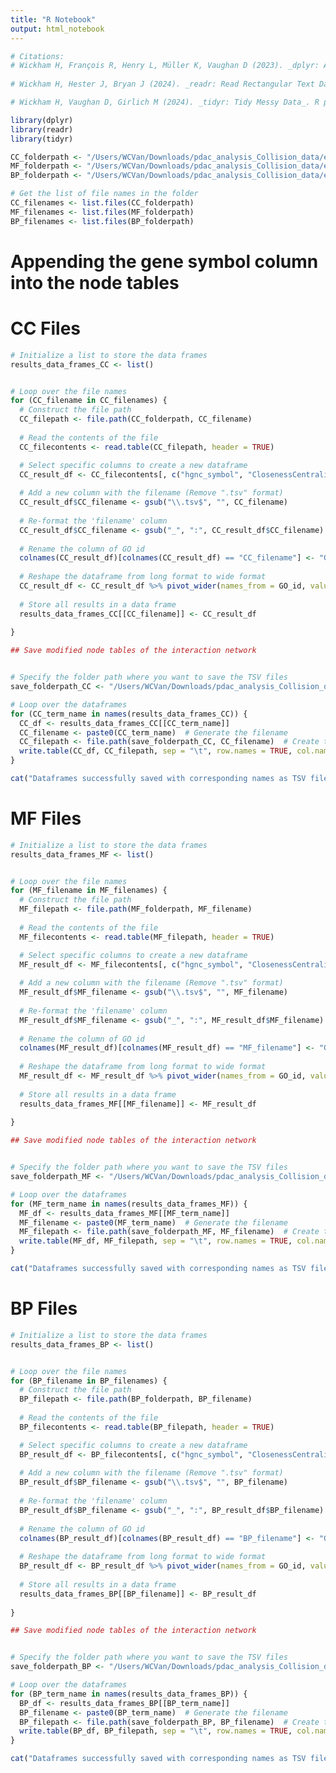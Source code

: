 ---
title: "R Notebook"
output: html_notebook
---

```{r}
# Citations:
# Wickham H, François R, Henry L, Müller K, Vaughan D (2023). _dplyr: A Grammar of Data Manipulation_. R package version 1.1.4, <https://CRAN.R-project.org/package=dplyr>.
  
# Wickham H, Hester J, Bryan J (2024). _readr: Read Rectangular Text Data_. R package version 2.1.5, <https://CRAN.R-project.org/package=readr>.

# Wickham H, Vaughan D, Girlich M (2024). _tidyr: Tidy Messy Data_. R package version 1.3.1, <https://CRAN.R-project.org/package=tidyr>.

library(dplyr)
library(readr)
library(tidyr)

```


```{r}
CC_folderpath <- "/Users/WCVan/Downloads/pdac_analysis_Collision_data/exocrine_results/replace_zeros/exocrine_all_genesetsCC"
MF_folderpath <- "/Users/WCVan/Downloads/pdac_analysis_Collision_data/exocrine_results/replace_zeros/exocrine_all_genesetsMF"
BP_folderpath <- "/Users/WCVan/Downloads/pdac_analysis_Collision_data/exocrine_results/replace_zeros/exocrine_all_genesetsBP"
```


```{r}
# Get the list of file names in the folder
CC_filenames <- list.files(CC_folderpath)
MF_filenames <- list.files(MF_folderpath)
BP_filenames <- list.files(BP_folderpath)
```


# Appending the gene symbol column into the node tables
# CC Files
```{r}
# Initialize a list to store the data frames
results_data_frames_CC <- list()


# Loop over the file names
for (CC_filename in CC_filenames) {
  # Construct the file path
  CC_filepath <- file.path(CC_folderpath, CC_filename)
  
  # Read the contents of the file
  CC_filecontents <- read.table(CC_filepath, header = TRUE)

  # Select specific columns to create a new dataframe
  CC_result_df <- CC_filecontents[, c("hgnc_symbol", "ClosenessCentrality")]
  
  # Add a new column with the filename (Remove ".tsv" format)
  CC_result_df$CC_filename <- gsub("\\.tsv$", "", CC_filename)
  
  # Re-format the 'filename' column
  CC_result_df$CC_filename <- gsub("_", ":", CC_result_df$CC_filename)
  
  # Rename the column of GO id
  colnames(CC_result_df)[colnames(CC_result_df) == "CC_filename"] <- "GO_id"
  
  # Reshape the dataframe from long format to wide format
  CC_result_df <- CC_result_df %>% pivot_wider(names_from = GO_id, values_from = ClosenessCentrality)
  
  # Store all results in a data frame
  results_data_frames_CC[[CC_filename]] <- CC_result_df
  
}

```


```{r}
## Save modified node tables of the interaction network


# Specify the folder path where you want to save the TSV files
save_folderpath_CC <- "/Users/WCVan/Downloads/pdac_analysis_Collision_data/exocrine_results/ClosenessCentrality_tables/exocrine_all_genesetsCC"

# Loop over the dataframes
for (CC_term_name in names(results_data_frames_CC)) {
  CC_df <- results_data_frames_CC[[CC_term_name]]
  CC_filename <- paste0(CC_term_name)  # Generate the filename
  CC_filepath <- file.path(save_folderpath_CC, CC_filename)  # Create the full filepath
  write.table(CC_df, CC_filepath, sep = "\t", row.names = TRUE, col.names = TRUE, quote=FALSE)  # Save as TSV
}

cat("Dataframes successfully saved with corresponding names as TSV files.\n")
```





# MF Files
```{r}
# Initialize a list to store the data frames
results_data_frames_MF <- list()


# Loop over the file names
for (MF_filename in MF_filenames) {
  # Construct the file path
  MF_filepath <- file.path(MF_folderpath, MF_filename)
  
  # Read the contents of the file
  MF_filecontents <- read.table(MF_filepath, header = TRUE)

  # Select specific columns to create a new dataframe
  MF_result_df <- MF_filecontents[, c("hgnc_symbol", "ClosenessCentrality")]
  
  # Add a new column with the filename (Remove ".tsv" format)
  MF_result_df$MF_filename <- gsub("\\.tsv$", "", MF_filename)
  
  # Re-format the 'filename' column
  MF_result_df$MF_filename <- gsub("_", ":", MF_result_df$MF_filename)
  
  # Rename the column of GO id
  colnames(MF_result_df)[colnames(MF_result_df) == "MF_filename"] <- "GO_id"
  
  # Reshape the dataframe from long format to wide format
  MF_result_df <- MF_result_df %>% pivot_wider(names_from = GO_id, values_from = ClosenessCentrality)
  
  # Store all results in a data frame
  results_data_frames_MF[[MF_filename]] <- MF_result_df
  
}

```


```{r}
## Save modified node tables of the interaction network


# Specify the folder path where you want to save the TSV files
save_folderpath_MF <- "/Users/WCVan/Downloads/pdac_analysis_Collision_data/exocrine_results/ClosenessCentrality_tables/exocrine_all_genesetsMF"

# Loop over the dataframes
for (MF_term_name in names(results_data_frames_MF)) {
  MF_df <- results_data_frames_MF[[MF_term_name]]
  MF_filename <- paste0(MF_term_name)  # Generate the filename
  MF_filepath <- file.path(save_folderpath_MF, MF_filename)  # Create the full filepath
  write.table(MF_df, MF_filepath, sep = "\t", row.names = TRUE, col.names = TRUE, quote=FALSE)  # Save as TSV
}

cat("Dataframes successfully saved with corresponding names as TSV files.\n")
```





# BP Files
```{r}
# Initialize a list to store the data frames
results_data_frames_BP <- list()


# Loop over the file names
for (BP_filename in BP_filenames) {
  # Construct the file path
  BP_filepath <- file.path(BP_folderpath, BP_filename)
  
  # Read the contents of the file
  BP_filecontents <- read.table(BP_filepath, header = TRUE)

  # Select specific columns to create a new dataframe
  BP_result_df <- BP_filecontents[, c("hgnc_symbol", "ClosenessCentrality")]
  
  # Add a new column with the filename (Remove ".tsv" format)
  BP_result_df$BP_filename <- gsub("\\.tsv$", "", BP_filename)
  
  # Re-format the 'filename' column
  BP_result_df$BP_filename <- gsub("_", ":", BP_result_df$BP_filename)
  
  # Rename the column of GO id
  colnames(BP_result_df)[colnames(BP_result_df) == "BP_filename"] <- "GO_id"
  
  # Reshape the dataframe from long format to wide format
  BP_result_df <- BP_result_df %>% pivot_wider(names_from = GO_id, values_from = ClosenessCentrality)
  
  # Store all results in a data frame
  results_data_frames_BP[[BP_filename]] <- BP_result_df
  
}

```


```{r}
## Save modified node tables of the interaction network


# Specify the folder path where you want to save the TSV files
save_folderpath_BP <- "/Users/WCVan/Downloads/pdac_analysis_Collision_data/exocrine_results/ClosenessCentrality_tables/exocrine_all_genesetsBP"

# Loop over the dataframes
for (BP_term_name in names(results_data_frames_BP)) {
  BP_df <- results_data_frames_BP[[BP_term_name]]
  BP_filename <- paste0(BP_term_name)  # Generate the filename
  BP_filepath <- file.path(save_folderpath_BP, BP_filename)  # Create the full filepath
  write.table(BP_df, BP_filepath, sep = "\t", row.names = TRUE, col.names = TRUE, quote=FALSE)  # Save as TSV
}

cat("Dataframes successfully saved with corresponding names as TSV files.\n")
```



